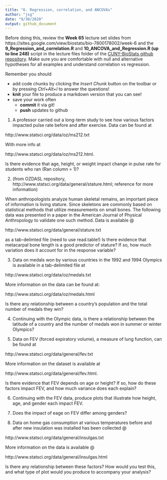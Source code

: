 ```yaml
---
title: "6. Regression, correlation, and ANCOVAs"
author: "jsg"
date: "9/30/2020"
output: github_document
---
```

Before doing this, review the **Week 65** lecture set slides from 
https://sites.google.com/view/biostats/bio-7800178002/week-6 and
the  **9_Regression_and_correlation.R** and **10_ANCOVA_and_Regression.R
(up to line 248)** script in the lecture files folder of the
[CUNY-BioStats github repository](https://github.com/jsgosnell/CUNY-BioStats). 
Make sure you are comfortable with null and alternative hypotheses for all
examples and understand correlation vs regression.


Remember you should

* add code chunks by clicking the *Insert Chunk* button on the toolbar or by
pressing *Ctrl+Alt+I* to answer the questions!
* **knit** your file to produce a markdown version that you can see!
* save your work often 
  * **commit** it via git!
  * **push** updates to github
  

1.  A professor carried out a long-term study to see how various factors impacted
pulse rate before and after exercise.  Data can be found at 

http://www.statsci.org/data/oz/ms212.txt

With more info at 

http://www.statsci.org/data/oz/ms212.html.

Is there evidence that age, height, or weight impact change in pulse rate for students who ran (Ran column = 1)?

2. (from OZDASL repository, http://www.statsci.org/data/general/stature.html; reference for more information)

When anthropologists analyze human skeletal remains, an important piece of
information is living stature. Since skeletons are commonly based on
statistical methods that utilize measurements on small bones. The following
data was presented in a paper in the American Journal of Physical
Anthropology to validate one such method.
Data is available @

http://www.statsci.org/data/general/stature.txt

as a tab-delimted file (need to use read.table!)
Is there evidence that metacarpal bone length is a good predictor of
stature? If so, how much variation does it account for in the response
variable?

3. Data on medals won by various countries in the 1992 and 1994 Olympics is
available in a tab-delimited file at 

http://www.statsci.org/data/oz/medals.txt

More information on the data can be found at: 

http://www.statsci.org/data/oz/medals.html

Is there any relationship between a country’s population and the total
number of medals they win?

4. Continuing with the Olympic data, is there a relationship between the
latitude of a country and the number of medals won in summer or winter
Olympics?

5. Data on FEV (forced expiratory volume), a measure of lung function, can
be found at 

http://www.statsci.org/data/general/fev.txt

More information on the dataset is available at 

http://www.statsci.org/data/general/fev.html.

Is there evidence that FEV depends on age or height? If so, how do these
factors impact FEV, and how much variance does each explain? 

6. Continuing with the FEV data, produce plots that illustrate how height, age, and gender each impact FEV.  

7. Does the impact of eage on FEV differ among genders?

8. Data on home gas consumption at various temperatures before and after new insulation was installed has been collected @ 

http://www.statsci.org/data/general/insulgas.txt

More information on the data is available @

http://www.statsci.org/data/general/insulgas.html

Is there any relationship between these factors?  How would you test this,
and what type of plot would you produce to accompany your analysis?

